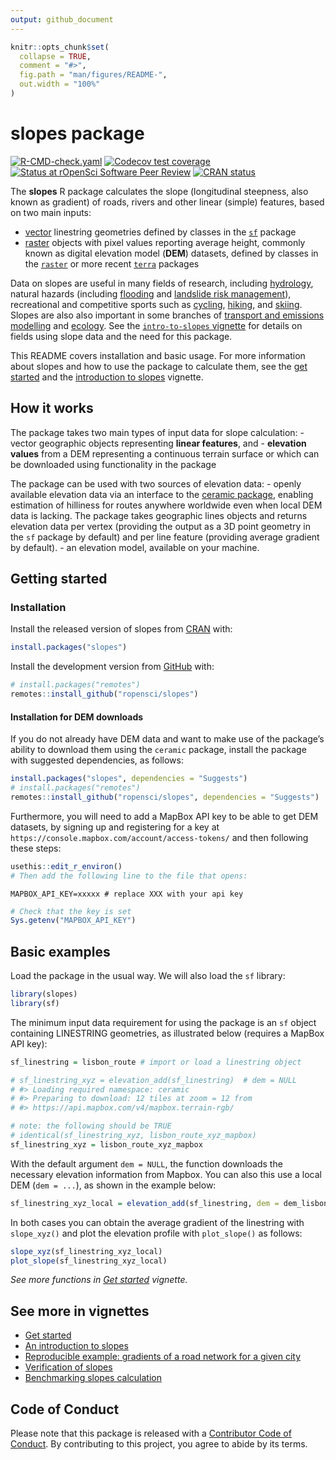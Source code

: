 ```yaml
---
output: github_document
---
```


<!-- README.md is generated from README.Rmd. Please edit that file -->

```r
knitr::opts_chunk$set(
  collapse = TRUE,
  comment = "#>",
  fig.path = "man/figures/README-",
  out.width = "100%"
)
```

# slopes package

<!-- badges: start -->
[![R-CMD-check.yaml](https://github.com/ropensci/slopes/actions/workflows/R-CMD-check.yaml/badge.svg)](https://github.com/ropensci/slopes/actions/workflows/R-CMD-check.yaml)
[![Codecov test coverage](https://codecov.io/gh/ropensci/slopes/graph/badge.svg)](https://app.codecov.io/gh/ropensci/slopes)
[![Status at rOpenSci Software Peer Review](https://badges.ropensci.org/420_status.svg)](https://github.com/ropensci/software-review/issues/420)
[![CRAN status](https://www.r-pkg.org/badges/version/slopes)](https://CRAN.R-project.org/package=slopes)
<!-- badges: end -->

The **slopes** R package calculates the slope (longitudinal steepness, also known as gradient) of roads, rivers and other linear (simple) features, based on two main inputs:

- [vector](https://r.geocompx.org/spatial-class.html) linestring geometries defined by classes in the [`sf`](https://r-spatial.github.io/sf/) package
- [raster](https://r.geocompx.org/spatial-class.html) objects with pixel values reporting average height, commonly known as digital elevation model (**DEM**) datasets, defined by classes in the [`raster`](https://cran.r-project.org/package=raster) or more recent [`terra`](https://rspatial.org/terra) packages

Data on slopes are useful in many fields of research, including [hydrology](https://en.wikipedia.org/wiki/Stream_gradient), natural hazards (including [flooding](https://response.reliefweb.int/afghanistan) and [landslide risk management](https://assets.publishing.service.gov.uk/media/57a08d0740f0b652dd0016f4/R7815-ADD017_col.pdf)), recreational and competitive sports such as [cycling](https://theclimbingcyclist.com/gradients-and-cycling-an-introduction/), [hiking](https://trailism.com/trail-grades/), and [skiing](https://www.snowplaza.co.uk/blog/16682-skiing-steeps-what-does-gradient-mean-ski-piste/).
Slopes are also also important in some branches of [transport and emissions modelling](https://doi.org/10.1016/j.trpro.2016.05.258) and [ecology](https://doi.org/10.1016/j.ncon.2016.10.001).
See the [`intro-to-slopes` vignette](https://docs.ropensci.org/slopes/articles/intro-to-slopes.html) for details on fields using slope data and the need for this package.

This README covers installation and basic usage. For more information about slopes and how to use the package to calculate them, see the [get started](https://docs.ropensci.org/slopes/articles/slopes.html) and the [introduction to slopes](https://docs.ropensci.org/slopes/articles/intro-to-slopes.html) vignette.


## How it works

The package takes two main types of input data for slope calculation: 
- vector geographic objects representing **linear features**, and 
- **elevation values** from a DEM representing a continuous terrain surface or which can be downloaded using functionality in the package

The package can be used with two sources of elevation data:
- openly available elevation data via an interface to the [ceramic package](https://github.com/hypertidy/ceramic), enabling estimation of hilliness for routes anywhere worldwide even when local DEM data is lacking. The package takes geographic lines objects and returns elevation data per vertex (providing the output as a 3D point geometry in the `sf` package by default) and per line feature (providing average gradient by default).
- an elevation model, available on your machine.

## Getting started

### Installation

Install the released version of slopes from [CRAN](https://CRAN.R-project.org) with:

```r
install.packages("slopes")
```

Install the development version from [GitHub](https://github.com/) with:

```r
# install.packages("remotes")
remotes::install_github("ropensci/slopes")
```

#### Installation for DEM downloads

If you do not already have DEM data and want to make use of the package's ability to download them using the `ceramic` package, install the package with suggested dependencies, as follows:

```r
install.packages("slopes", dependencies = "Suggests")
# install.packages("remotes")
remotes::install_github("ropensci/slopes", dependencies = "Suggests")
```

Furthermore, you will need to add a MapBox API key to be able to get DEM datasets, by signing up and registering for a key at `https://console.mapbox.com/account/access-tokens/` and then following these steps:

```r
usethis::edit_r_environ()
# Then add the following line to the file that opens:
```

```
MAPBOX_API_KEY=xxxxx # replace XXX with your api key
```

```r
# Check that the key is set
Sys.getenv("MAPBOX_API_KEY")
```

## Basic examples

Load the package in the usual way. We will also load the `sf` library:

```r
library(slopes)
library(sf)
```

The minimum input data requirement for using the package is an `sf` object containing LINESTRING geometries, as illustrated below (requires a MapBox API key):

```r
sf_linestring = lisbon_route # import or load a linestring object
```

```r
# sf_linestring_xyz = elevation_add(sf_linestring)  # dem = NULL
# #> Loading required namespace: ceramic
# #> Preparing to download: 12 tiles at zoom = 12 from 
# #> https://api.mapbox.com/v4/mapbox.terrain-rgb/
```

```r
# note: the following should be TRUE
# identical(sf_linestring_xyz, lisbon_route_xyz_mapbox)
sf_linestring_xyz = lisbon_route_xyz_mapbox
```

With the default argument `dem = NULL`, the function downloads the necessary elevation information from Mapbox.
You can also this use a local DEM (`dem = ...`), as shown in the example below:

```r
sf_linestring_xyz_local = elevation_add(sf_linestring, dem = dem_lisbon_raster)
```

In both cases you can obtain the average gradient of the linestring with `slope_xyz()` and plot the elevation profile with `plot_slope()` as follows:

```r
slope_xyz(sf_linestring_xyz_local)
plot_slope(sf_linestring_xyz_local)
```

_See more functions in [Get started](https://docs.ropensci.org/slopes/articles/slopes.html) vignette._

## See more in vignettes

-   [Get started](https://docs.ropensci.org/slopes/articles/slopes.html)
-   [An introduction to slopes](https://docs.ropensci.org/slopes/articles/intro-to-slopes.html)
-   [Reproducible example: gradients of a road network for a given city](https://docs.ropensci.org/slopes/articles/roadnetworkcycling.html)
-   [Verification of slopes](https://docs.ropensci.org/slopes/articles/verification.html)
-   [Benchmarking slopes calculation](https://docs.ropensci.org/slopes/articles/benchmark.html)

## Code of Conduct

Please note that this package is released with a [Contributor Code of Conduct](https://ropensci.org/code-of-conduct/). 
By contributing to this project, you agree to abide by its terms.
